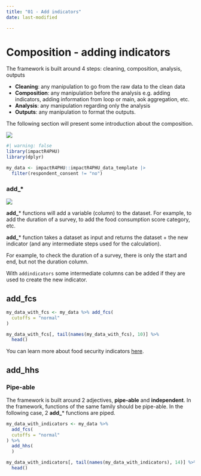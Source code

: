 ```yaml
---
title: "01 - Add indicators"
date: last-modified

---
```

# Composition - adding indicators

The framework is built around 4 steps: cleaning, composition, analysis, outputs

-   **Cleaning**: any manipulation to go from the raw data to the clean data
-   **Composition**: any manipulation before the analysis e.g. adding indicators, adding information from loop or main, aok aggregation, etc.
-   **Analysis**: any manipulation regarding only the analysis
-   **Outputs**: any manipulation to format the outputs.

The following section will present some introduction about the composition.

![](../config/images/step - composition.png)

```r
#| warning: false
library(impactR4PHU)
library(dplyr)

my_data <- impactR4PHU::impactR4PHU_data_template |>  
  filter(respondent_consent != "no") 
```

::: {.callout-tip appearance="minimal"}
### add\_\*

![](../config/images/verb - add.png)

**add_**\* functions will add a variable (column) to the dataset. For example, to add the duration of a survey, to add the food consumption score category, etc.

**add_**\* function takes a dataset as input and returns the dataset + the new indicator (and any intermediate steps used for the calculation). 

For example, to check the duration of a survey, there is only the start and end, but not the duration column.

With `addindicators` some intermediate columns can be added if they are used to create the new indicator.
:::

## add_fcs

```r
my_data_with_fcs <- my_data %>% add_fcs(
  cutoffs = "normal"
)

my_data_with_fcs[, tail(names(my_data_with_fcs), 10)] %>%
  head()
```
::: {.callout-note .column-margin}
You can learn more about food security indicators [here](https://fscluster.org/handbook/).
:::

## add_hhs

::: {.callout-tip appearance="minimal"}
### Pipe-able

The framework is built around 2 adjectives, **pipe-able** and **independent**. In the framework, functions of the same family should be pipe-able. In the following case, 2 **add\_**\* functions are piped.
:::


```r
my_data_with_indicators <- my_data %>%
  add_fcs(
  cutoffs = "normal"
) %>%
  add_hhs(
  )

my_data_with_indicators[, tail(names(my_data_with_indicators), 14)] %>%
  head()
```

